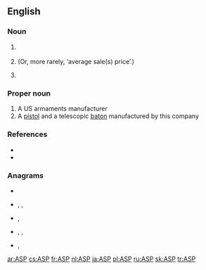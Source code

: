 {{also|asp|Asp}}
==English==
===Noun===
{{en-noun}}
# {{lb|en|computing}} {{initialism of|application service provider}}
# {{lb|en|finance}} {{initialism of|average selling price}} (Or, more rarely, ‘average sale(s) price’.)
# {{lb|en|military}} {{initialism of|ammunition supply point}}
===Proper noun===
{{wikipedia|ASP, Inc.}}
{{en-proper noun}}

# A US armaments manufacturer
# A [[pistol]] and a telescopic [[baton]] manufactured by this company

===References===
* {{pedia|Active Server Pages}}
* {{pedia|Application service provider}}

===Anagrams===
* {{l|en|APS}}
* {{l|en|pas}}, {{l|en|Pas}}, {{l|en|PAs}}
* {{l|en|Psa.}}, {{l|en|PSA}}
* {{l|en|sap}}, {{l|en|s.ap.}}, {{l|en|SAP}}
* {{l|en|spa}}, {{l|en|Spa}}

[[ar:ASP]]
[[cs:ASP]]
[[fr:ASP]]
[[nl:ASP]]
[[ja:ASP]]
[[pl:ASP]]
[[ru:ASP]]
[[sk:ASP]]
[[tr:ASP]]